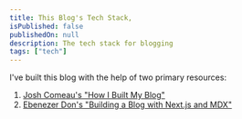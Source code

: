 ```yaml
---
title: This Blog's Tech Stack,
isPublished: false
publishedOn: null
description: The tech stack for blogging
tags: ["tech"]
---
```


I've built this blog with the help of two primary resources:

1. [Josh Comeau's "How I Built My Blog"](https://www.joshwcomeau.com/blog/how-i-built-my-blog/)
2. [Ebenezer Don's "Building a Blog with Next.js and MDX"](https://blog.jetbrains.com/webstorm/2021/10/building-a-blog-with-next-js-and-mdx/)
